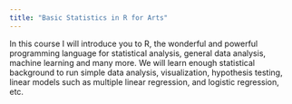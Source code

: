 ```yaml
---
title: "Basic Statistics in R for Arts"
---
```


In this course I will introduce you to R, the wonderful and powerful programming language for statistical analysis, general data analysis, machine learning and many more. We will learn enough statistical background to run simple data analysis, visualization, hypothesis testing, linear models such as multiple linear regression, and logistic regression, etc. 

